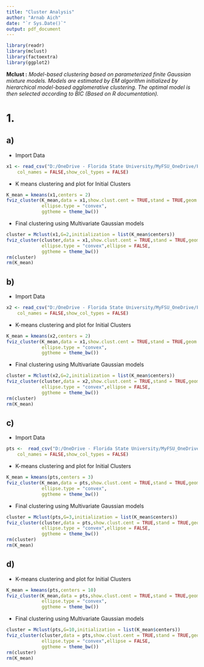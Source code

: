 ```yaml
---
title: "Cluster Analysis"
author: "Arnab Aich"
date: "`r Sys.Date()`"
output: pdf_document
---
```


```r
library(readr)
library(mclust)
library(factoextra)
library(ggplot2)
```

**Mclust :** *Model-based clustering based on parameterized finite Gaussian mixture models. Models are estimated by EM algorithm initialized by hierarchical model-based agglomerative clustering. The optimal model is then selected according to BIC (Based on R documentation).*

# 1.

## a)

-   Import Data

```r

x1 <- read_csv("D:/OneDrive - Florida State University/MyFSU_OneDrive/FSU Course Work/5635/Datasets/x1.txt", 
    col_names = FALSE,show_col_types = FALSE)
```

-   K means clustering and plot for Initial Clusters

```r
K_mean = kmeans(x1,centers = 2)
fviz_cluster(K_mean,data = x1,show.clust.cent = TRUE,stand = TRUE,geom = "point",
             ellipse.type = "convex", 
             ggtheme = theme_bw())
```

-   Final clustering using Multivariate Gaussian models

```r
cluster = Mclust(x1,G=2,initialization = list(K_mean$centers)) 
fviz_cluster(cluster,data = x1,show.clust.cent = TRUE,stand = TRUE,geom = "point",
             ellipse.type = "convex",ellipse = FALSE, 
             ggtheme = theme_bw())
rm(cluster)
rm(K_mean)
```

## b)

-   Import Data

```r

x2 <- read_csv("D:/OneDrive - Florida State University/MyFSU_OneDrive/FSU Course Work/5635/Datasets/x2.txt", 
    col_names = FALSE,show_col_types = FALSE)
```

-   K-means clustering and plot for Initial Clusters

```r
K_mean = kmeans(x2,centers = 2)
fviz_cluster(K_mean,data = x1,show.clust.cent = TRUE,stand = TRUE,geom = "point",
             ellipse.type = "convex", 
             ggtheme = theme_bw())
```

-   Final clustering using Multivariate Gaussian models

```r
cluster = Mclust(x2,G=2,initialization = list(K_mean$centers)) 
fviz_cluster(cluster,data = x2,show.clust.cent = TRUE,stand = TRUE,geom = "point",
             ellipse.type = "convex",ellipse = FALSE, 
             ggtheme = theme_bw())
rm(cluster)
rm(K_mean)
```

## c)

-   Import Data

```r
pts <-  read_csv("D:/OneDrive - Florida State University/MyFSU_OneDrive/FSU Course Work/5635/Datasets/pts.txt", 
    col_names = FALSE,show_col_types = FALSE)
```

-   K-means clustering and plot for Initial Clusters

```r
K_mean = kmeans(pts,centers = 3)
fviz_cluster(K_mean,data = pts,show.clust.cent = TRUE,stand = TRUE,geom = "point",
             ellipse.type = "convex", 
             ggtheme = theme_bw())
```

-   Final clustering using Multivariate Gaussian models

```r
cluster = Mclust(pts,G=3,initialization = list(K_mean$centers)) 
fviz_cluster(cluster,data = pts,show.clust.cent = TRUE,stand = TRUE,geom = "point",
             ellipse.type = "convex",ellipse = FALSE, 
             ggtheme = theme_bw())
rm(cluster)
rm(K_mean)
```

## d)

-   K-means clustering and plot for Initial Clusters

```r
K_mean = kmeans(pts,centers = 10)
fviz_cluster(K_mean,data = pts,show.clust.cent = TRUE,stand = TRUE,geom = "point",
             ellipse.type = "convex", 
             ggtheme = theme_bw())
```

-   Final clustering using Multivariate Gaussian models

```r
cluster = Mclust(pts,G=10,initialization = list(K_mean$centers)) 
fviz_cluster(cluster,data = pts,show.clust.cent = TRUE,stand = TRUE,geom = "point",
             ellipse.type = "convex",ellipse = FALSE, 
             ggtheme = theme_bw())
rm(cluster)
rm(K_mean)
```

